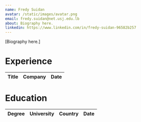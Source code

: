 ```yaml
---
name: Fredy Suidan
avatar: /static/images/avatar.png
email: fredy.suidan@net.usj.edu.lb
about: Biography here.
linkedin: https://www.linkedin.com/in/fredy-suidan-96582b257
---
```


[Biography here.]

<h1>Experience</h1>

| Title | Company | Date |
| ----- | ------- | ---- |

<h1>Education</h1>

| Degree | University | Country | Date |
| ------ | ---------- | ------- | ---- |
